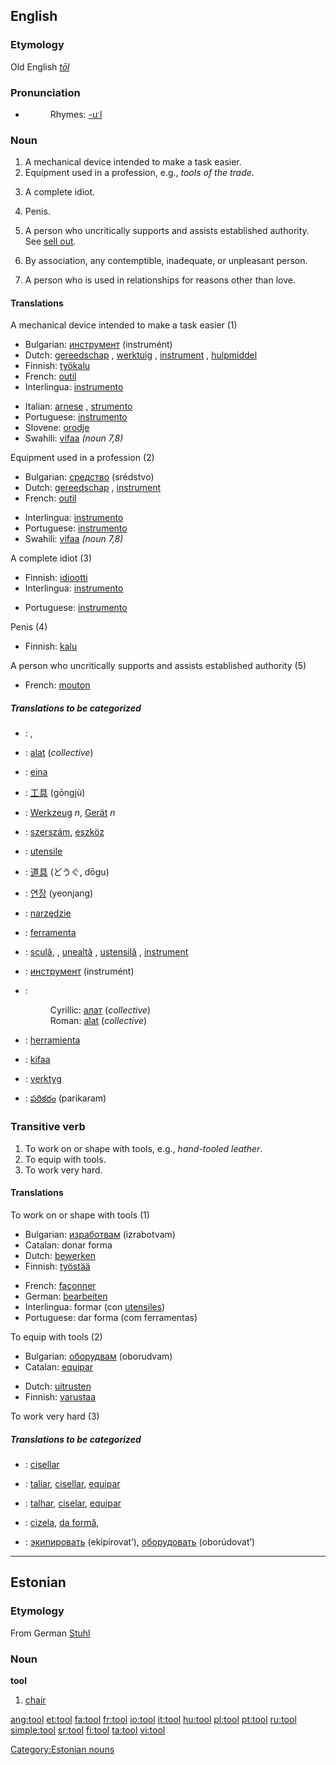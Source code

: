 ==English==
===Etymology===
Old English ''[[tōl]]''
===Pronunciation===
*{{audio|en-us-tool.ogg|Audio (US)}}
*:Rhymes: [[Rhymes:English:-uːl|-uːl]]
===Noun===
{{en-noun}}

# A mechanical device intended to make a task easier.
# Equipment used in a profession, e.g., ''tools of the trade''.
# {{slang}} A complete idiot.
# {{slang}} Penis.
# {{slang}} A person who uncritically supports and assists established authority. See [[sell out]].
# {{slang}} By association, any contemptible, inadequate, or unpleasant person.
# {{slang}} A person who is used in relationships for reasons other than love.

====Translations====
;A mechanical device intended to make a task easier (1)
{{top}}
*Bulgarian: [[инструмент]] (instrumént) {{m}}
*Dutch: [[gereedschap]] {{n}}, [[werktuig]] {{n}}, [[instrument]] {{n}}, [[hulpmiddel]] {{n}}
*Finnish: [[työkalu]]
*French: [[outil]] {{m}}
*Interlingua: [[instrumento]]
{{mid}}
*Italian: [[arnese]] {{m}}, [[strumento]] {{m}}
*Portuguese: [[instrumento]] {{m}}
*Slovene: [[orodje]] {{n}}
*Swahili: [[vifaa]] {{p}} ''(noun 7,8)''
{{bottom}}

;Equipment used in a profession (2)
{{top}}
*Bulgarian: [[средство]] (srédstvo) {{n}}
*Dutch: [[gereedschap]] {{n}}, [[instrument]] {{n}}
*French: [[outil]] {{m}}
{{mid}}
*Interlingua: [[instrumento]]
*Portuguese: [[instrumento]] {{m}}
*Swahili: [[vifaa]] {{p}} ''(noun 7,8)''
{{bottom}}

;A complete idiot (3)
{{top}}
*Finnish: [[idiootti]]
*Interlingua: [[instrumento]]
{{mid}}
*Portuguese: [[instrumento]] {{m}}
{{bottom}}

;Penis (4)
{{top}}
*Finnish: [[kalu]]
{{mid}}
{{bottom}}

;A person who uncritically supports and assists established authority (5)
{{top}}
*French: [[mouton]] {{m}}
{{mid}}
{{bottom}}

=====Translations to be categorized=====
{{checktrans}}
{{top}}
*{{ttbc|Arabic}}: {{ARchar|[[اداة]]}} {{Unicode|(’adá:)}} {{f}}, {{ARchar|[[الة|آلَة]]}} {{Unicode|(’á:la)}} {{f}}
*{{ttbc|Bosnian}}: [[alat#Bosnian|alat]] {{m}} (''collective'')
*{{ttbc|Catalan}}: [[eina]] {{f}}
*{{ttbc|Chinese}}: [[工具]] (gōngjù)
*{{ttbc|German}}: [[Werkzeug]] ''n'', [[Gerät]] ''n''
*{{ttbc|Hungarian}}: [[szerszám]], [[eszköz]]
*{{ttbc|Interlingua}}: [[utensile]]
*{{ttbc|Japanese}}: [[道具]] (どうぐ, dōgu)
*{{ttbc|Korean}}: [[연장]] (yeonjang)
*{{ttbc|Polish}}: [[narzędzie]] {{n}}
{{mid}}
*{{ttbc|Portuguese}}: [[ferramenta]] {{f}}
*{{ttbc|Romanian}}: [[sculă]], {{f}}, [[unealtă]] {{f}}, [[ustensilă]] {{f}}, [[instrument]] {{n}}
*{{ttbc|Russian}}: [[инструмент]] (instrumént) {{m}}
*{{ttbc|Serbian}}:
*:Cyrillic: [[алат#Serbian|алат]] {{m}} (''collective'')
*:Roman: [[alat#Serbian|alat]] {{m}} (''collective'')
*{{ttbc|Spanish}}: [[herramienta]] {{f}}
*{{ttbc|Swahili}}: [[kifaa]]
*{{ttbc|Swedish}}: [[verktyg]]
*{{ttbc|Telugu}}: [[పరికరం]] (parikaram)
{{bottom}}

===Transitive verb===
{{en-verb}}

# To work on or shape with tools, e.g., ''hand-tooled leather''.
# To equip with tools.
# To work very hard.

====Translations====
;To work on or shape with tools (1)
{{top}}
*Bulgarian: [[изработвам]] (izrabotvam)
*Catalan: donar forma
*Dutch: [[bewerken]]
*Finnish: [[työstää]]
{{mid}}
*French: [[façonner]]
*German: [[bearbeiten]]
*Interlingua: formar (con [[utensile]]s)
*Portuguese: dar forma (com ferramentas)
{{bottom}}

;To equip with tools (2)
{{top}}
*Bulgarian: [[оборудвам]] (oborudvam)
*Catalan: [[equipar]]
{{mid}}
*Dutch: [[uitrusten]]
*Finnish: [[varustaa]]
{{bottom}}

;To work very hard (3)
{{top}}
{{mid}}
{{bottom}}

=====Translations to be categorized=====
{{checktrans}}
{{top}}
*{{ttbc|Catalan}}: [[cisellar]]
*{{ttbc|Interlingua}}: [[taliar]], [[cisellar]], [[equipar]]
*{{ttbc|Portuguese}}: [[talhar]], [[ciselar]], [[equipar]]
{{mid}}
*{{ttbc|Romanian}}: [[cizela]], [[da formă]], 
*{{ttbc|Russian}}: [[экипировать]] (ekipírovat’), [[оборудовать]] (oborúdovat’)
{{bottom}}


----

==Estonian==
===Etymology===
From German [[Stuhl]]
===Noun===
'''tool'''

# [[chair]]

[[Category:Estonian nouns]]

[[ang:tool]]
[[et:tool]]
[[fa:tool]]
[[fr:tool]]
[[io:tool]]
[[it:tool]]
[[hu:tool]]
[[pl:tool]]
[[pt:tool]]
[[ru:tool]]
[[simple:tool]]
[[sr:tool]]
[[fi:tool]]
[[ta:tool]]
[[vi:tool]]
